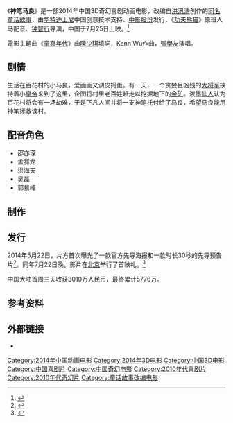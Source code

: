 {{Infobox Film
| name             = 神笔马良
| original_name    = The Magical Brush
| image            = The Magical Brush.jpg
| caption          = 中国海报
| director         = [[钟智行|钟智行]]
| producer         = 
| writer           = [[洪汛涛|洪汛涛]]（原著）<br />[[秦浩|秦浩]]（改编）
| starring         = [[邵亦琛|邵亦琛]]<br />[[孟祥龙|孟祥龙]]<br />[[洪海天|洪海天]]
| music            = [[陈少琪|陈少琪]]
| cinematography   = 
| editing          = 
| studio           = {{flagicon|CHN}} [[天古数码艺术设计（上海）有限公司|天古数码艺术设计（上海）有限公司]]<br />[[中国电影股份有限公司|中国电影股份有限公司]]<br />[[上海炫动传播股份有限公司|上海炫动传播股份有限公司]]
| distributor      = {{flagicon|CHN}} [[中影股份|中影股份]]
| released         = {{flagicon|CHN}} 2014年7月25日
| runtime          = 
| country          = {{CHN}}
| language         = [[普通話|普通話]]
| budget           = 
| gross            = 
| preceded_by     = 
| followed_by      =
|}}
《'''神笔马良'''》是一部2014年中国3D奇幻喜剧动画电影，改编自[[洪汛涛|洪汛涛]]创作的[[神笔马良|同名童话故事]]，由[[华特迪士尼|华特迪士尼]]中国创意技术支持、[[中影股份|中影股份]]发行、《[[功夫熊猫|功夫熊猫]]》原班人马配音、[[钟智行|钟智行]]导演，中国于7月25日上映。<ref name="曝光">{{cite web |url=http://ent.163.com/14/0724/08/A1THDGV1000300B1.html |language= |title=《神笔马良》将映 “画口碑”观影视频曝光 |publisher=网易娱乐 |date=2014-07-24 |accessdate= |archive-date=2016-03-05 |archive-url=https://web.archive.org/web/20160305085421/http://ent.163.com/14/0724/08/A1THDGV1000300B1.html |dead-url=no }}</ref>

電影主題曲《[[童真年代|童真年代]]》由[[陳少琪|陳少琪]]填詞，Kenn Wu作曲，[[張學友|張學友]]演唱。

== 剧情 ==
生活在百花村的小马良，爱画画又调皮捣蛋。有一天，一个贪婪且凶残的[[大将军|大将军]]挟持着小[[皇帝|皇帝]]来到了这里，企图将村里老百姓赶走以挖掘地下的[[金矿|金矿]]。泼墨[[仙人|仙人]]认为百花村将会有一场劫难，于是下凡人间并将一支神笔托付给了马良，希望马良能用神笔拯救该村。

== 配音角色 ==
*邵亦琛
*孟祥龙
*洪海天
*吴磊
*郭易峰

== 制作 ==

== 发行 ==
2014年5月22日，片方首次曝光了一款官方先导海报和一款时长30秒的先导预告片<ref >{{cite web |url=http://yule.sohu.com/20140522/n399891212.shtml |language= |title=《神笔马良》曝先导海报预告 挺进2014暑期档 |publisher=搜狐娱乐 |date=2014-05-22 |accessdate= |archive-date=2016-03-05 |archive-url=https://web.archive.org/web/20160305014349/http://yule.sohu.com/20140522/n399891212.shtml |dead-url=no }}</ref>。同年7月22日晚，影片在[[北京|北京]]举行了首映礼。<ref >{{cite web |url=http://news.mtime.com/2014/07/23/1529495.html |language= |title=3D《神笔马良》北京首映礼 |publisher=Mtime时光网 |date=2014-07-23 |accessdate= |archive-date=2019-10-28 |archive-url=https://web.archive.org/web/20191028211856/http://news.mtime.com/2014/07/23/1529495.html |dead-url=no }}</ref>

中国大陆首周三天收获3010万人民币，最终累计5776万。

== 参考资料 ==
{{reflist}}

== 外部链接 ==
*{{mtime|209139|神笔马良}}

{{DEFAULTSORT:SHEN}}
[[Category:2014年中国动画电影|Category:2014年中国动画电影]]
[[Category:2014年3D电影|Category:2014年3D电影]]
[[Category:中国3D电影|Category:中国3D电影]]
[[Category:中国喜剧片|Category:中国喜剧片]]
[[Category:中国奇幻电影|Category:中国奇幻电影]]
[[Category:2010年代喜剧片|Category:2010年代喜剧片]]
[[Category:2010年代奇幻片|Category:2010年代奇幻片]]
[[Category:童话故事改编电影|Category:童话故事改编电影]]